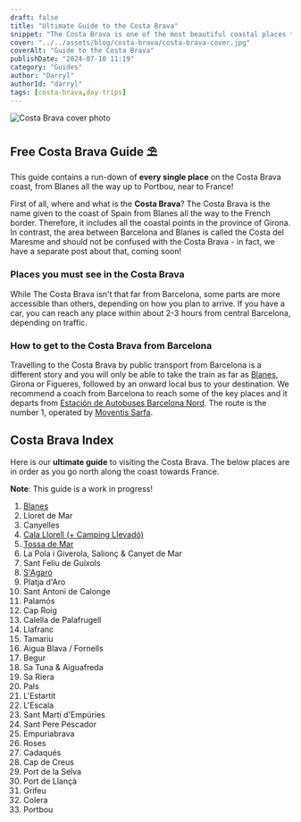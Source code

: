 ```yaml
---
draft: false
title: "Ultimate Guide to the Costa Brava"
snippet: "The Costa Brava is one of the most beautiful coastal places to visit in Catalonia and a lot of it remains un-visited by many people visiting Spain and similarly the people who live in Barcelona! Here's the must see spots to visit on your visit to The Costa Brava this summer."
cover: "../../assets/blog/costa-brava/costa-brava-cover.jpg"
coverAlt: "Guide to the Costa Brava"
publishDate: "2024-07-10 11:19"
category: "Guides"
author: "Darryl"
authorId: "darryl"
tags: [costa-brava,day-trips]
---
```



![Costa Brava cover photo](../../assets/blog/costa-brava/costa-brava-cover.jpg)

## Free Costa Brava Guide ⛱

This guide contains a run-down of **every single place** on the Costa Brava coast, from Blanes all the way up to Portbou, near to France!

First of all, where and what is the **Costa Brava**?
The Costa Brava is the name given to the coast of Spain from Blanes all the way to the French border. Therefore, it includes all the coastal points in the province of Girona. In contrast, the area between Barcelona and Blanes is called the Costa del Maresme and should not be confused with the Costa Brava - in fact, we have a separate post about that, coming soon!

### Places you must see in the Costa Brava
While The Costa Brava isn't that far from Barcelona, some parts are more accessible than others, depending on how you plan to arrive. If you have a car, you can reach any place within about 2-3 hours from central Barcelona, depending on traffic.

### How to get to the Costa Brava from Barcelona
Travelling to the Costa Brava by public transport from Barcelona is a different story and you will only be able to take the train as far as [Blanes](/blog/costa-brava-blanes), Girona or Figueres, followed by an onward local bus to your destination. We recommend a coach from Barcelona to reach some of the key places and it departs from [Estación de Autobuses Barcelona Nord](https://barcelonanord.barcelona/es). The route is the number 1, operated by [Moventis Sarfa](https://compras.moventis.es/online/).

## Costa Brava Index

Here is our **ultimate guide** to visiting the Costa Brava. The below places are in order as you go north along the coast towards France.

<div class="warning">

<strong>Note</strong>: This guide is a work in progress!

</div>

1. [Blanes](/blog/costa-brava-blanes)
2. Lloret de Mar
3. Canyelles
4. [Cala Llorell (+ Camping Llevadó)](/blog/costa-brava-cala-llorell)
5. [Tossa de Mar](/blog/costa-brava-tossa-de-mar)
6. La Pola i Giverola, Salionç & Canyet de Mar
7. Sant Feliu de Guíxols
8. [S'Agaró](/blog/costa-brava-s-agaro)
9. Platja d'Aro
10. Sant Antoni de Calonge
11. Palamós
12. Cap Roig
13. Calella de Palafrugell
14. Llafranc
15. Tamariu
16. Aigua Blava / Fornells
17. Begur
18. Sa Tuna & Aiguafreda
19. Sa Riera
20. Pals
21. L'Estartit
22. L'Escala
23. Sant Martí d'Empúries
24. Sant Pere Pescador
25. Empuriabrava
26. Roses
27. Cadaqués
28. Cap de Creus
29. Port de la Selva
30. Port de Llançà
31. Grifeu
32. Colera
33. Portbou

